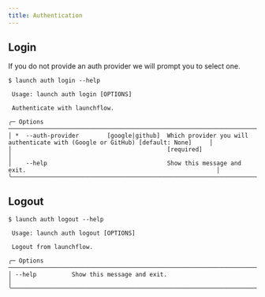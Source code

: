 ```yaml
---
title: Authentication
---
```


## Login

<Tip>
    If you do not provide an auth provider we will prompt you to select one.
</Tip>

```
$ launch auth login --help
                                                                                                                               
 Usage: launch auth login [OPTIONS]                                                                                            
                                                                                                                               
 Authenticate with launchflow.                                                                                                 
                                                                                                                               
╭─ Options ───────────────────────────────────────────────────────────────────────────────────────────────────────────────────╮
│ *  --auth-provider        [google|github]  Which provider you will authenticate with (Google or GitHub) [default: None]     │
│                                            [required]                                                                       │
│    --help                                  Show this message and exit.                                                      │
╰─────────────────────────────────────────────────────────────────────────────────────────────────────────────────────────────╯
```

## Logout

```
$ launch auth logout --help
                                                                                                                               
 Usage: launch auth logout [OPTIONS]                                                                                           
                                                                                                                               
 Logout from launchflow.                                                                                                       
                                                                                                                               
╭─ Options ───────────────────────────────────────────────────────────────────────────────────────────────────────────────────╮
│ --help          Show this message and exit.                                                                                 │
╰─────────────────────────────────────────────────────────────────────────────────────────────────────────────────────────────
```